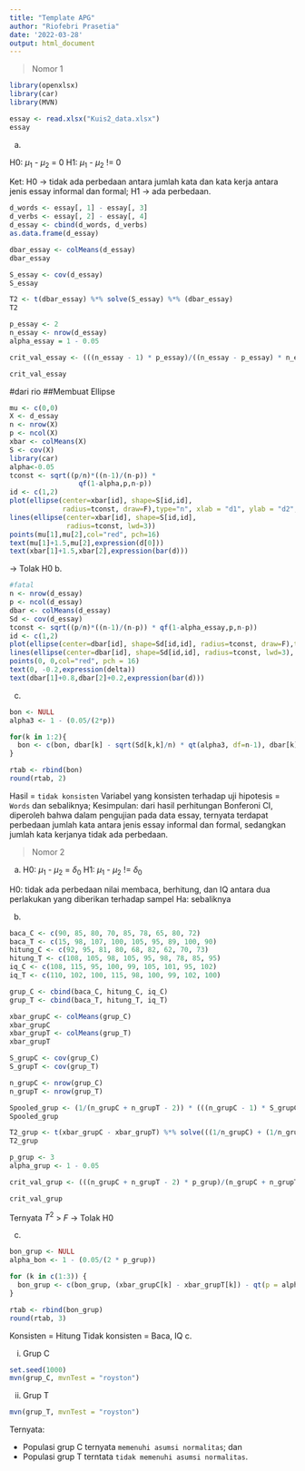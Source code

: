 ```yaml
---
title: "Template APG"
author: "Riofebri Prasetia"
date: '2022-03-28'
output: html_document
---
```


> Nomor 1

```r
library(openxlsx)
library(car)
library(MVN)
```
```r
essay <- read.xlsx("Kuis2_data.xlsx")
essay
```

a.

H0: $\mu_{1}$ - $\mu_{2}$ = 0
H1: $\mu_{1}$ - $\mu_{2}$ != 0

Ket:
H0 -> tidak ada perbedaan antara jumlah kata dan kata kerja antara jenis essay informal dan formal;
H1 -> ada perbedaan.

```r
d_words <- essay[, 1] - essay[, 3]
d_verbs <- essay[, 2] - essay[, 4]
d_essay <- cbind(d_words, d_verbs)
as.data.frame(d_essay)
```

```r
dbar_essay <- colMeans(d_essay)
dbar_essay
```

```r
S_essay <- cov(d_essay)
S_essay
```

```r
T2 <- t(dbar_essay) %*% solve(S_essay) %*% (dbar_essay)
T2
```


```r
p_essay <- 2
n_essay <- nrow(d_essay)
alpha_essay = 1 - 0.05

crit_val_essay <- (((n_essay - 1) * p_essay)/((n_essay - p_essay) * n_essay)) * qf(p = alpha_essay, df1 = p_essay, df2 = n_essay - p_essay)

crit_val_essay
```

#dari rio
##Membuat Ellipse
```r
mu <- c(0,0)
X <- d_essay
n <- nrow(X)
p <- ncol(X)
xbar <- colMeans(X)
S <- cov(X)
library(car)
alpha<-0.05
tconst <- sqrt((p/n)*((n-1)/(n-p)) *
                 qf(1-alpha,p,n-p))
id <- c(1,2)
plot(ellipse(center=xbar[id], shape=S[id,id],
             radius=tconst, draw=F),type="n", xlab = "d1", ylab = "d2", xlim = c(-56.4,0.25))
lines(ellipse(center=xbar[id], shape=S[id,id],
              radius=tconst, lwd=3))
points(mu[1],mu[2],col="red", pch=16)
text(mu[1]+1.5,mu[2],expression(d[0]))
text(xbar[1]+1.5,xbar[2],expression(bar(d)))
```


-> Tolak H0
b. 

```r
#fatal
n <- nrow(d_essay)
p <- ncol(d_essay)
dbar <- colMeans(d_essay)
Sd <- cov(d_essay)
tconst <- sqrt((p/n)*((n-1)/(n-p)) * qf(1-alpha_essay,p,n-p)) 
id <- c(1,2)
plot(ellipse(center=dbar[id], shape=Sd[id,id], radius=tconst, draw=F),type="n", xlab="d1", ylab="d2", ylim = c(-4, 0), xlim = c(-35, 0)) 
lines(ellipse(center=dbar[id], shape=Sd[id,id], radius=tconst, lwd=3), xlab="d1", ylab="d2") 
points(0, 0,col="red", pch = 16)
text(0, -0.2,expression(delta))
text(dbar[1]+0.8,dbar[2]+0.2,expression(bar(d)))
```

c.

```r
bon <- NULL 
alpha3 <- 1 - (0.05/(2*p))

for(k in 1:2){
  bon <- c(bon, dbar[k] - sqrt(Sd[k,k]/n) * qt(alpha3, df=n-1), dbar[k] + sqrt(Sd[k,k]/n) * qt(alpha3, df=n-1))
}

rtab <- rbind(bon)
round(rtab, 2)
```

Hasil = `tidak konsisten`
Variabel yang konsisten terhadap uji hipotesis = `Words`
dan sebaliknya;
Kesimpulan: dari hasil perhitungan Bonferoni CI, diperoleh bahwa dalam pengujian pada data essay, ternyata terdapat perbedaan jumlah kata antara jenis essay informal dan formal, sedangkan jumlah kata kerjanya tidak ada perbedaan.



> Nomor 2

a.
H0: $\mu_{1}$ - $\mu_{2}$ = $\delta_{0}$
H1: $\mu_{1}$ - $\mu_{2}$ != $\delta_{0}$

H0: tidak ada perbedaan nilai membaca, berhitung, dan IQ antara dua perlakukan yang diberikan terhadap sampel
Ha: sebaliknya


b.
```r
baca_C <- c(90, 85, 80, 70, 85, 78, 65, 80, 72)
baca_T <- c(15, 98, 107, 100, 105, 95, 89, 100, 90)
hitung_C <- c(92, 95, 81, 80, 68, 82, 62, 70, 73)
hitung_T <- c(108, 105, 98, 105, 95, 98, 78, 85, 95)
iq_C <- c(108, 115, 95, 100, 99, 105, 101, 95, 102)
iq_T <- c(110, 102, 100, 115, 98, 100, 99, 102, 100)

grup_C <- cbind(baca_C, hitung_C, iq_C)
grup_T <- cbind(baca_T, hitung_T, iq_T)
```


```r
xbar_grupC <- colMeans(grup_C)
xbar_grupC
xbar_grupT <- colMeans(grup_T)
xbar_grupT
```

```r
S_grupC <- cov(grup_C)
S_grupT <- cov(grup_T)
```

```r
n_grupC <- nrow(grup_C)
n_grupT <- nrow(grup_T)

Spooled_grup <- (1/(n_grupC + n_grupT - 2)) * (((n_grupC - 1) * S_grupC) + ((n_grupT - 1) * S_grupT))
Spooled_grup
```

```r
T2_grup <- t(xbar_grupC - xbar_grupT) %*% solve(((1/n_grupC) + (1/n_grupT)) * Spooled_grup) %*% (xbar_grupC - xbar_grupT)
T2_grup
```

```r
p_grup <- 3
alpha_grup <- 1 - 0.05

crit_val_grup <- (((n_grupC + n_grupT - 2) * p_grup)/(n_grupC + n_grupT - p_grup - 1)) * qf(p = alpha_grup, df1 = p_grup, df2 = n_grupC + n_grupT - p_grup - 1)

crit_val_grup
```

Ternyata $T^{2}$ > $F$ -> Tolak H0

c.

```r
bon_grup <- NULL
alpha_bon <- 1 - (0.05/(2 * p_grup))

for (k in c(1:3)) {
  bon_grup <- c(bon_grup, (xbar_grupC[k] - xbar_grupT[k]) - qt(p = alpha_bon, df = n_grupC + n_grupT - 2) * sqrt(((1/n_grupC) + (1/n_grupT)) * Spooled_grup[k,k]), (xbar_grupC[k] - xbar_grupT[k]) + qt(p = alpha_bon, df = n_grupC + n_grupT - 2) * sqrt(((1/n_grupC) + (1/n_grupT)) * Spooled_grup[k,k]))
}

rtab <- rbind(bon_grup)
round(rtab, 3)
```


Konsisten = Hitung
Tidak konsisten = Baca, IQ
c.

i. Grup C

```r
set.seed(1000)
mvn(grup_C, mvnTest = "royston")
```

ii. Grup T

```r
mvn(grup_T, mvnTest = "royston")
```

Ternyata:

- Populasi grup C ternyata `memenuhi asumsi normalitas`; dan
- Populasi grup T terntata `tidak memenuhi asumsi normalitas`.

